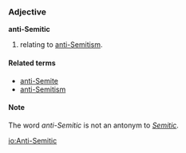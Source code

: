 ===Adjective===
'''anti-Semitic''' <!-- not sure if it must be always cap'd or not -->

# relating to [[anti-Semitism]].

====Related terms====
*[[anti-Semite]]
*[[anti-Semitism]]

====Note====
The word ''anti-Semitic'' is not an antonym to ''[[Semitic]]''.

[[io:Anti-Semitic]]